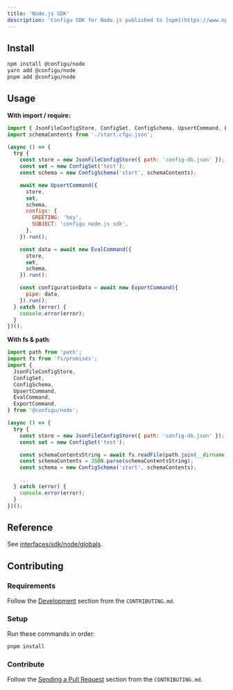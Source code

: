 ```yaml
---
title: 'Node.js SDK'
description: 'Configu SDK for Node.js published to [npm](https://www.npmjs.com/package/@configu/node).'
---
```


## Install

```bash
npm install @configu/node
yarn add @configu/node
pnpm add @configu/node
```

## Usage

**With import / require:**

```js
import { JsonFileConfigStore, ConfigSet, ConfigSchema, UpsertCommand, EvalCommand, ExportCommand } from '@configu/node';
import schemaContents from './start.cfgu.json';

(async () => {
  try {
    const store = new JsonFileConfigStore({ path: 'config-db.json' });
    const set = new ConfigSet('test');
    const schema = new ConfigSchema('start', schemaContents);

    await new UpsertCommand({
      store,
      set,
      schema,
      configs: {
        GREETING: 'hey',
        SUBJECT: 'configu node.js sdk',
      },
    }).run();

    const data = await new EvalCommand({
      store,
      set,
      schema,
    }).run();

    const configurationData = await new ExportCommand({
      pipe: data,
    }).run();
  } catch (error) {
    console.error(error);
  }
})();
```

**With fs & path**:

```js
import path from 'path';
import fs from 'fs/promises';
import {
  JsonFileConfigStore,
  ConfigSet,
  ConfigSchema,
  UpsertCommand,
  EvalCommand,
  ExportCommand,
} from '@configu/node';

(async () => {
  try {
    const store = new JsonFileConfigStore({ path: 'config-db.json' });
    const set = new ConfigSet('test');

    const schemaContentsString = await fs.readFile(path.join(__dirname, 'start.cfgu.json'));
    const schemaContents = JSON.parse(schemaContentsString);
    const schema = new ConfigSchema('start', schemaContents);

    ...
  } catch (error) {
    console.error(error);
  }
})();
```


## Reference

See [interfaces/sdk/node/globals](/interfaces/sdk/node/globals).

## Contributing

### Requirements

Follow the [Development](https://github.com/configu/configu/blob/main/CONTRIBUTING.md#development) section from the `CONTRIBUTING.md`.

### Setup

Run these commands in order:

```bash
pnpm install
```

### Contribute

Follow the [Sending a Pull Request](https://github.com/configu/configu/blob/main/CONTRIBUTING.md#sending-a-pull-request) section from the `CONTRIBUTING.md`.

